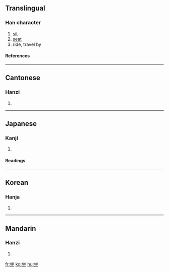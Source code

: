 {{see|座}}

==Translingual==
===Han character===
{{Han char|rn=32|rad=土|as=04|sn=7|four=8810<sub>4</sub>|canj=人人土 (OOG)}}
# [[sit]]
# [[seat]]
# ride, travel by
====References====
{{Han ref|kx=0225.150|dkj=04931|dj=0460.060|hdz=10423.120|uh=5750|ud=22352|bh=A7A4|bd=42916}}
----
==Cantonese==
===Hanzi===
{{yue-hanzi|jyut=|y=cho5, jo6}}
# {{defn|Cantonese}}
----
==Japanese==
===Kanji===
{{ja-kanji|grade=|rs=土04}}
# {{defn|Japanese}} 
====Readings====
{{ja-readings|on=[[ざ]] (za)|kun=[[すわる]] (suwaru), [[そぞろに]] (sozoroni), [[おわす]] (owasu)}}
----
==Korean==
===Hanja===
{{ko-hanja|hangeul=좌|rv=jwa|mr=chwa}}
# {{defn|Korean}}
----
==Mandarin==
===Hanzi===
{{cmn-hanzi|pin=[[wù]] ([[wu4]]), [[zuò]] ([[zuo4]])|wg=wu<sup>4</sup>, tso<sup>4</sup>}}
# {{defn|Mandarin}}

[[fr:坐]]
[[ko:坐]]
[[hu:坐]]